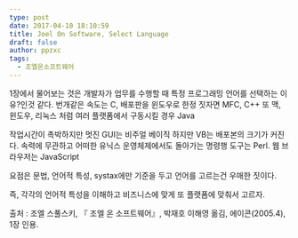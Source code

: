 ```yaml
---
type: post
date: 2017-04-10 18:10:59
title: Joel On Software, Select Language
draft: false
author: ppzxc
tags:
  - 조엘온소프트웨어
---
```


1장에서 물어보는 것은 개발자가 업무를 수행할 때 특정 프로그래밍 언어를 선택하는 이유?인것 같다.
번개같은 속도는 C, 배포판을 윈도우로 한정 짓자면 MFC, C++ 또 맥, 윈도우, 리눅스 처럼 여러 플랫폼에서 구동시킬 경우 Java

작업시간이 촉박하지만 멋진 GUI는 비주얼 베이직 하지만 VB는 배포본의 크기가 커진다.
속력에 무관하고 어떠한 유닉스 운영체제에서도 돌아가는 명령행 도구는 Perl.
웹 브라우저는 JavaScript

요점은 문법, 언어적 특성, systax에만 기준을 두고 언어를 고르는건 우매한 짓이다.

즉, 각각의 언어적 특성을 이해하고 비즈니스에 맞게 또 플랫폼에 맞춰서 고르자.

출처 : 조엘 스풀스키, 『 조엘 온 소프트웨어』, 박재호 이해영 옮김, 에이콘(2005.4), 1장 인용.

